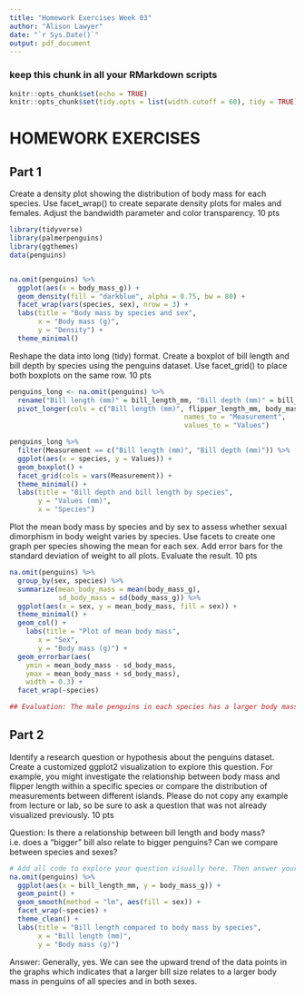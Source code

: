 ```yaml
---
title: "Homework Exercises Week 03"
author: "Alison Lawyer"
date: "`r Sys.Date()`"
output: pdf_document
---
```


### keep this chunk in all your RMarkdown scripts
```r
knitr::opts_chunk$set(echo = TRUE)
knitr::opts_chunk$set(tidy.opts = list(width.cutoff = 60), tidy = TRUE)
```



# HOMEWORK EXERCISES


## Part 1

Create a density plot showing the distribution of body mass for each species. Use facet_wrap() to create separate density plots for males and females. Adjust the bandwidth parameter and color transparency. 10 pts

```r
library(tidyverse)
library(palmerpenguins)
library(ggthemes)
data(penguins)


na.omit(penguins) %>%
  ggplot(aes(x = body_mass_g)) + 
  geom_density(fill = "darkblue", alpha = 0.75, bw = 80) + 
  facet_wrap(vars(species, sex), nrow = 3) +
  labs(title = "Body mass by species and sex",
       x = "Body mass (g)",
       y = "Density") +
  theme_minimal()
```


Reshape the data into long (tidy) format. Create a boxplot of bill length and bill depth by species using the penguins dataset. Use facet_grid() to place both boxplots on the same row. 10 pts

```r
penguins_long <- na.omit(penguins) %>%
  rename("Bill length (mm)" = bill_length_mm, "Bill depth (mm)" = bill_depth_mm) %>%
  pivot_longer(cols = c("Bill length (mm)", flipper_length_mm, body_mass_g, "Bill depth (mm)"),
                                           names_to = "Measurement",
                                           values_to = "Values")

penguins_long %>% 
  filter(Measurement == c("Bill length (mm)", "Bill depth (mm)")) %>%
  ggplot(aes(x = species, y = Values)) + 
  geom_boxplot() +
  facet_grid(cols = vars(Measurement)) +
  theme_minimal() + 
  labs(title = "Bill depth and bill length by species",
       y = "Values (mm)",
       x = "Species")

```


Plot the mean body mass by species and by sex to assess whether sexual dimorphism in body weight varies by species. Use facets to create one graph per species showing the mean for each sex. Add error bars for the standard deviation of weight to all plots. Evaluate the result. 10 pts

```r
na.omit(penguins) %>%
  group_by(sex, species) %>%
  summarize(mean_body_mass = mean(body_mass_g),
            sd_body_mass = sd(body_mass_g)) %>%
  ggplot(aes(x = sex, y = mean_body_mass, fill = sex)) +
  theme_minimal() +
  geom_col() +
    labs(title = "Plot of mean body mass", 
       x = "Sex", 
       y = "Body mass (g)") +
  geom_errorbar(aes(
    ymin = mean_body_mass - sd_body_mass, 
    ymax = mean_body_mass + sd_body_mass), 
    width = 0.3) +
  facet_wrap(~species)

## Evaluation: The male penguins in each species has a larger body mass than their female counterparts. The Chinstrap species appears to have the least difference of body mass between both sexes.

```




## Part 2

Identify a research question or hypothesis about the penguins dataset. Create a customized ggplot2 visualization to explore this question. For example, you might investigate the relationship between body mass and flipper length within a specific species or compare the distribution of measurements between different islands. Please do not copy any example from lecture or lab, so be sure to ask a question that was not already visualized previously. 10 pts

Question: Is there a relationship between bill length and body mass? i.e. does a "bigger" bill also relate to bigger penguins? Can we compare between species and sexes?

```r
# Add all code to explore your question visually here. Then answer your question below. 
na.omit(penguins) %>%
  ggplot(aes(x = bill_length_mm, y = body_mass_g)) +
  geom_point() +
  geom_smooth(method = "lm", aes(fill = sex)) + 
  facet_wrap(~species) +
  theme_clean() +
  labs(title = "Bill length compared to body mass by species",
       x = "Bill length (mm)",
       y = "Body mass (g)")

```

Answer: Generally, yes. We can see the upward trend of the data points in the graphs which indicates that a larger bill size relates to a larger body mass in penguins of all species and in both sexes. 



